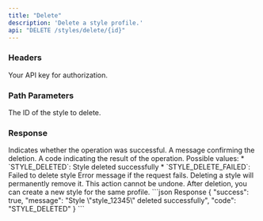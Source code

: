 ```yaml
---
title: "Delete"
description: 'Delete a style profile.'
api: "DELETE /styles/delete/{id}"
---
```


### Headers

<ParamField header="authorization" type="string" required>
  Your API key for authorization.
</ParamField>

### Path Parameters

<ParamField path="id" type="string" required>
  The ID of the style to delete.
</ParamField>

### Response

<ResponseField name="success" type="boolean">
  Indicates whether the operation was successful.
</ResponseField>

<ResponseField name="message" type="string">
  A message confirming the deletion.
</ResponseField>

<ResponseField name="code" type="string">
  A code indicating the result of the operation. Possible values:
  * `STYLE_DELETED`: Style deleted successfully
  * `STYLE_DELETE_FAILED`: Failed to delete style
</ResponseField>

<ResponseField name="error" type="string">
  Error message if the request fails.
</ResponseField>

<Note>
  Deleting a style will permanently remove it. This action cannot be undone. After deletion, you can create a new style for the same profile.
</Note>

<ResponseExample>
  ```json Response
  {
    "success": true,
    "message": "Style \"style_12345\" deleted successfully",
    "code": "STYLE_DELETED"
  }
  ```
</ResponseExample>